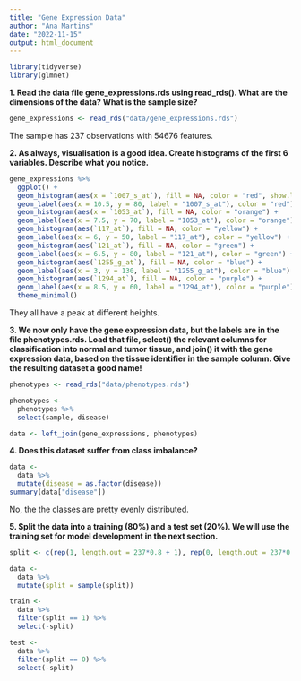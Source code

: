 ```yaml
---
title: "Gene Expression Data"
author: "Ana Martins"
date: "2022-11-15"
output: html_document
---
```


```r
library(tidyverse)
library(glmnet)
```


**1. Read the data file gene_expressions.rds using read_rds(). What are the dimensions of the data? What is the sample size?**

```r
gene_expressions <- read_rds("data/gene_expressions.rds")
```

The sample has 237 observations with 54676 features.

**2. As always, visualisation is a good idea. Create histograms of the first 6 variables. Describe what you notice.**

```r
gene_expressions %>% 
  ggplot() +
  geom_histogram(aes(x = `1007_s_at`), fill = NA, color = "red", show.legend = "1007_s_at") +
  geom_label(aes(x = 10.5, y = 80, label = "1007_s_at"), color = "red") +
  geom_histogram(aes(x = `1053_at`), fill = NA, color = "orange") +
  geom_label(aes(x = 7.5, y = 70, label = "1053_at"), color = "orange") +
  geom_histogram(aes(`117_at`), fill = NA, color = "yellow") +
  geom_label(aes(x = 6, y = 50, label = "117_at"), color = "yellow") +
  geom_histogram(aes(`121_at`), fill = NA, color = "green") +
  geom_label(aes(x = 6.5, y = 80, label = "121_at"), color = "green") +
  geom_histogram(aes(`1255_g_at`), fill = NA, color = "blue") +
  geom_label(aes(x = 3, y = 130, label = "1255_g_at"), color = "blue") +
  geom_histogram(aes(`1294_at`), fill = NA, color = "purple") +
  geom_label(aes(x = 8.5, y = 60, label = "1294_at"), color = "purple") +
  theme_minimal()
```

They all have a peak at different heights.

**3. We now only have the gene expression data, but the labels are in the file phenotypes.rds. Load that file, select() the relevant columns for classification into normal and tumor tissue, and join() it with the gene expression data, based on the tissue identifier in the sample column. Give the resulting dataset a good name!**

```r
phenotypes <- read_rds("data/phenotypes.rds") 

phenotypes <-
  phenotypes %>% 
  select(sample, disease)

data <- left_join(gene_expressions, phenotypes)
```

**4. Does this dataset suffer from class imbalance?**

```r
data <-
  data %>% 
  mutate(disease = as.factor(disease))
summary(data["disease"])
```

No, the the classes are pretty evenly distributed.

**5. Split the data into a training (80%) and a test set (20%). We will use the training set for model development in the next section.**

```r
split <- c(rep(1, length.out = 237*0.8 + 1), rep(0, length.out = 237*0.2))

data <-
  data %>% 
  mutate(split = sample(split))

train <-
  data %>% 
  filter(split == 1) %>% 
  select(-split)

test <-
  data %>% 
  filter(split == 0) %>% 
  select(-split)
```

